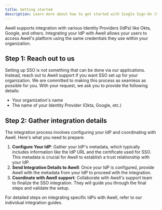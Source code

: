```yaml
---
title: Getting started
description: Learn more about how to get started with Single Sign-On (SSO) at Awell
---
```


Awell supports integration with various Identity Providers (IdPs) like Okta, Google, and others. Integrating your IdP with Awell allows your users to access Awell's platform using the same credentials they use within your organization.

## Step 1: Reach out to us

Setting up SSO is not something that can be done via our applications. Instead, reach out to Awell support if you want SSO set up for your organization. We are committed to making this process as seamless as possible for you. With your request, we ask you to provide the following details:

- Your organization's name
- The name of your Identity Provider (Okta, Google, etc.)

## Step 2: Gather integration details

The integration process involves configuring your IdP and coordinating with Awell. Here's what you need to prepare:

1. **Configure Your IdP**: Gather your IdP's metadata, which typically includes information like the IdP URL and the certificate used for SSO. This metadata is crucial for Awell to establish a trust relationship with your IdP.
2. **Send Integration Details to Awell**: Once your IdP is configured, provide Awell with the metadata from your IdP to proceed with the integration.
3. **Coordinate with Awell support**: Collaborate with Awell's support team to finalize the SSO integration. They will guide you through the final steps and validate the setup.

For detailed steps on integrating specific IdPs with Awell, refer to our individual integration guides.
